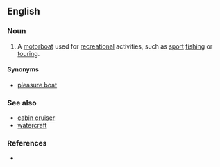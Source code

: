 ==English==
{{wikipedia}}

===Noun===
{{en-noun|head=[[pleasure]] [[craft]]}}

# A [[motorboat]] used for [[recreation]]al activities, such as [[sport]] [[fishing]] or [[tour]]ing.

====Synonyms====
* [[pleasure boat]]

===See also===
* [[cabin cruiser]]
* [[watercraft]]

===References===
* {{R:OneLook}}